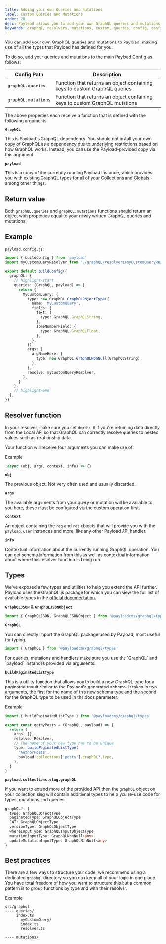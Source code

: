 ```yaml
---
title: Adding your own Queries and Mutations
label: Custom Queries and Mutations
order: 20
desc: Payload allows you to add your own GraphQL queries and mutations, simply set up GraphQL in your main Payload Config by following these instructions.
keywords: graphql, resolvers, mutations, custom, queries, config, configuration, documentation, Content Management System, cms, headless, javascript, node, react, nextjs
---
```


You can add your own GraphQL queries and mutations to Payload, making use of all the types that Payload has defined for you.

To do so, add your queries and mutations to the main Payload Config as follows:

| Config Path         | Description                                                                 |
| ------------------- | --------------------------------------------------------------------------- |
| `graphQL.queries`   | Function that returns an object containing keys to custom GraphQL queries   |
| `graphQL.mutations` | Function that returns an object containing keys to custom GraphQL mutations |

The above properties each receive a function that is defined with the following arguments:

**`GraphQL`**

This is Payload's GraphQL dependency. You should not install your own copy of GraphQL as a dependency due to underlying restrictions based on how GraphQL works. Instead, you can use the Payload-provided copy via this argument.

**`payload`**

This is a copy of the currently running Payload instance, which provides you with existing GraphQL types for all of your Collections and Globals - among other things.

## Return value

Both `graphQL.queries` and `graphQL.mutations` functions should return an object with properties equal to your newly written GraphQL queries and mutations.

## Example

`payload.config.js`:

```ts
import { buildConfig } from 'payload'
import myCustomQueryResolver from './graphQL/resolvers/myCustomQueryResolver'

export default buildConfig({
  graphQL: {
    // highlight-start
    queries: (GraphQL, payload) => {
      return {
        MyCustomQuery: {
          type: new GraphQL.GraphQLObjectType({
            name: 'MyCustomQuery',
            fields: {
              text: {
                type: GraphQL.GraphQLString,
              },
              someNumberField: {
                type: GraphQL.GraphQLFloat,
              },
            },
          }),
          args: {
            argNameHere: {
              type: new GraphQL.GraphQLNonNull(GraphQLString),
            },
          },
          resolve: myCustomQueryResolver,
        },
      }
    },
    // highlight-end
  },
})
```

## Resolver function

In your resolver, make sure you set `depth: 0` if you're returning data directly from the Local API so that GraphQL can correctly resolve queries to nested values such as relationship data.

Your function will receive four arguments you can make use of:

Example

```ts
;async (obj, args, context, info) => {}
```

**`obj`**

The previous object. Not very often used and usually discarded.

**`args`**

The available arguments from your query or mutation will be available to you here, these must be configured via the custom operation first.

**`context`**

An object containing the `req` and `res` objects that will provide you with the `payload`, `user` instances and more, like any other Payload API handler.

**`info`**

Contextual information about the currently running GraphQL operation. You can get schema information from this as well as contextual information about where this resolver function is being run.

## Types

We've exposed a few types and utilities to help you extend the API further. Payload uses the GraphQL.js package for which you can view the full list of available types in the [official documentation](https://graphql.org/graphql-js/type/).

**`GraphQLJSON`** & **`GraphQLJSONObject`**

```ts
import { GraphQLJSON, GraphQLJSONObject } from '@payloadcms/graphql/types'
```

**`GraphQL`**

You can directly import the GraphQL package used by Payload, most useful for typing.

```ts
import { GraphQL } from '@payloadcms/graphql/types'
```

<Banner type="warning">
  For queries, mutations and handlers make sure you use the `GraphQL` and
  `payload` instances provided via arguments.
</Banner>

**`buildPaginatedListType`**

This is a utility function that allows you to build a new GraphQL type for a paginated result similar to the Payload's generated schema.
It takes in two arguments, the first for the name of this new schema type and the second for the GraphQL type to be used in the docs parameter.

Example

```ts
import { buildPaginatedListType } from '@payloadcms/graphql/types'

export const getMyPosts = (GraphQL, payload) => {
  return {
    args: {},
    resolve: Resolver,
    // The name of your new type has to be unique
    type: buildPaginatedListType(
      'AuthorPosts',
      payload.collections['posts'].graphQL?.type,
    ),
  }
}
```

**`payload.collections.slug.graphQL`**

If you want to extend more of the provided API then the `graphQL` object on your collection slug will contain additional types to help you re-use code for types, mutations and queries.

```ts
graphQL?: {
  type: GraphQLObjectType
  paginatedType: GraphQLObjectType
  JWT: GraphQLObjectType
  versionType: GraphQLObjectType
  whereInputType: GraphQLInputObjectType
  mutationInputType: GraphQLNonNull<any>
  updateMutationInputType: GraphQLNonNull<any>
}
```

## Best practices

There are a few ways to structure your code, we recommend using a dedicated `graphql` directory so you can keep all of your logic in one place. You have total freedom of how you want to structure this but a common pattern is to group functions by type and with their resolver.

Example

```
src/graphql
---- queries/
     index.ts
    -- myCustomQuery/
       index.ts
       resolver.ts

---- mutations/
```
